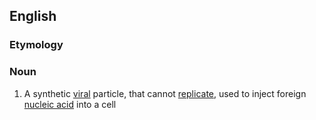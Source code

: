 ==English==
{{wikipedia}}

===Etymology===
{{prefix|pseudo|virion|lang=en}}

===Noun===
{{en-noun}}

# {{lb|en|virology}} A synthetic [[viral]] particle, that cannot [[replicate]], used to inject foreign [[nucleic acid]] into a cell